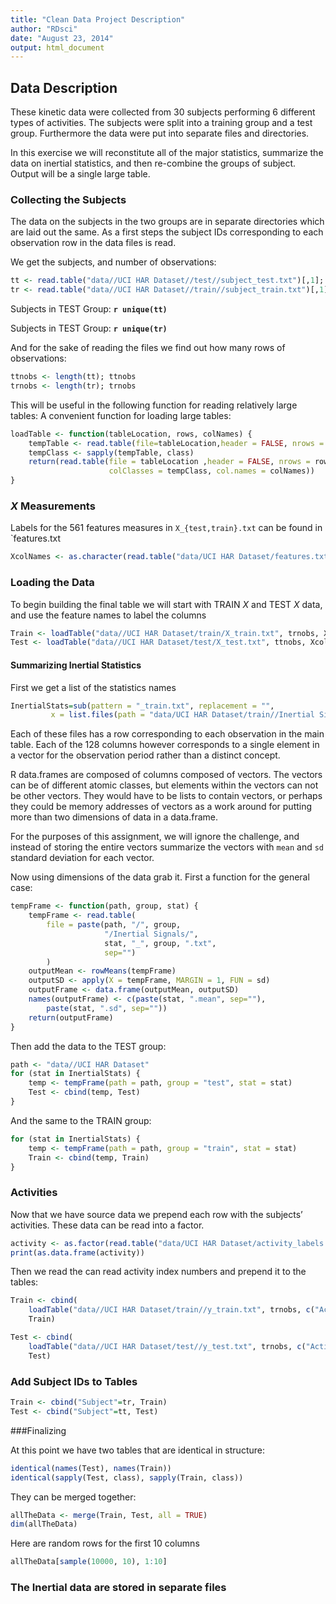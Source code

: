 ```yaml
---
title: "Clean Data Project Description"
author: "RDsci"
date: "August 23, 2014"
output: html_document
---
```


## Data Description

These kinetic data were collected from 30 subjects performing 6 different types 
of activities. The subjects were split into a training group and a test group. 
Furthermore the data were put into separate files and directories.

In this exercise we will reconstitute all of the major statistics, summarize the 
data on inertial statistics, and then re-combine the groups of subject. Output 
will be a single large table.

### Collecting the Subjects

The data on the subjects in the two groups are in separate directories which are
laid out the same. As a first steps the subject IDs corresponding to each observation
row in the data files is read.

We get the subjects, and number of observations:

```r
tt <- read.table("data//UCI HAR Dataset//test//subject_test.txt")[,1]; names(tt) <- c("Subject")
tr <- read.table("data//UCI HAR Dataset//train//subject_train.txt")[,1]; names(tt) <- c("Subject")
```

Subjects in TEST Group: **`r unique(tt)`**

Subjects in TEST Group: **`r unique(tr)`**

And for the sake of reading the files we find out how many rows of observations: 

```r
ttnobs <- length(tt); ttnobs
trnobs <- length(tr); trnobs
```

This will be useful in the following function for reading relatively large tables:
A convenient function for loading large tables:
```r
loadTable <- function(tableLocation, rows, colNames) {
    tempTable <- read.table(file=tableLocation,header = FALSE, nrows = 10)
    tempClass <- sapply(tempTable, class)
    return(read.table(file = tableLocation ,header = FALSE, nrows = rows, 
                      colClasses = tempClass, col.names = colNames))
}
```


### $X$ Measurements

Labels for the 561 features measures in `X_{test,train}.txt` can be found in 
`features.txt

```r
XcolNames <- as.character(read.table("data/UCI HAR Dataset/features.txt")[,2])
```

### Loading the Data


To begin building the final table we will start with TRAIN $X$ and TEST $X$ data,
and use the feature names to label the columns

```r
Train <- loadTable("data//UCI HAR Dataset/train/X_train.txt", trnobs, XcolNames)
Test <- loadTable("data//UCI HAR Dataset/test/X_test.txt", ttnobs, XcolNames)
```

#### Summarizing Inertial Statistics

First we get a list of the statistics names
```r
InertialStats=sub(pattern = "_train.txt", replacement = "", 
         x = list.files(path = "data/UCI HAR Dataset/train//Inertial Signals",full.names = FALSE))
```

Each of these files has a row corresponding to each observation in the main table. 
Each of the 128 columns however corresponds to a single element in a vector for the 
observation period rather than a distinct concept.

R data.frames are composed of columns composed of vectors. The vectors can be of 
different atomic classes, but elements within the vectors can not be other vectors.
They would have to be lists to contain vectors, or perhaps they could be memory 
addresses of vectors as a work around for putting more than two dimensions of data 
in a data.frame.

For the purposes of this assignment, we will ignore the challenge, and instead of 
storing the entire vectors summarize the vectors with `mean` and `sd` standard 
deviation for each vector.

Now using dimensions of the data grab it. First a function for the general case:

```r

tempFrame <- function(path, group, stat) {
    tempFrame <- read.table(
        file = paste(path, "/", group,
                     "/Inertial Signals/",
                     stat, "_", group, ".txt", 
                     sep="")
        )
    outputMean <- rowMeans(tempFrame)
    outputSD <- apply(X = tempFrame, MARGIN = 1, FUN = sd)
    outputFrame <- data.frame(outputMean, outputSD)
    names(outputFrame) <- c(paste(stat, ".mean", sep=""),
        paste(stat, ".sd", sep=""))
    return(outputFrame)
}

```

Then add the data to the TEST group:
```r
path <- "data//UCI HAR Dataset"
for (stat in InertialStats) {
    temp <- tempFrame(path = path, group = "test", stat = stat)
    Test <- cbind(temp, Test)
}
```

And the same to the TRAIN group:
```r
for (stat in InertialStats) {
    temp <- tempFrame(path = path, group = "train", stat = stat)
    Train <- cbind(temp, Train)
}
```

### Activities

Now that we have source data we prepend each row with the subjects' activities.
These data can be read into a factor.

```r
activity <- as.factor(read.table("data/UCI HAR Dataset/activity_labels.txt")[,2])
print(as.data.frame(activity))
```

Then we read the can read activity index numbers and prepend it to the tables:

```r

Train <- cbind(
    loadTable("data//UCI HAR Dataset/train//y_train.txt", trnobs, c("Activity")),
    Train)

Test <- cbind(
    loadTable("data//UCI HAR Dataset/test//y_test.txt", trnobs, c("Activity")),
    Test)

```

### Add Subject IDs to Tables

```r
Train <- cbind("Subject"=tr, Train)
Test <- cbind("Subject"=tt, Test)
```

###Finalizing

At this point we have two tables that are identical in structure:

```r
identical(names(Test), names(Train))
identical(sapply(Test, class), sapply(Train, class))
```

They can be merged together:

```r
allTheData <- merge(Train, Test, all = TRUE)
dim(allTheData)
```

Here are random rows for the first 10 columns

```r
allTheData[sample(10000, 10), 1:10]
```



### The Inertial data are stored in separate files





